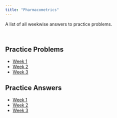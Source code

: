 ```yaml
---
title: "Pharmacometrics"
---
```


A list of all weekwise answers to practice problems.

\ 

## Practice Problems
- [Week 1](./questions/01-math-pp.html)
- [Week 2](./questions/02-one-comp-IVBolus-pp.html)
- [Week 3](./questions/03-p1-mem-perm-pp.html)

## Practice Answers
- [Week 1](./docs/Week-1/01-math-pp-ans.html)
- [Week 2](./docs/Week-2/02-one-comp-IVBolus-pp-ans.html)
- [Week 3](./docs/Week-3/03-p1-mem-perm-pp.html)
